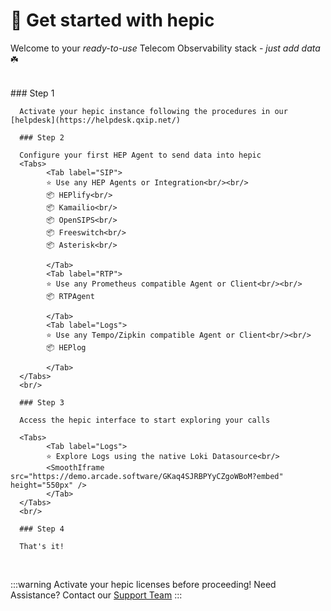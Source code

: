 

# 🏁 Get started with hepic

Welcome to your _ready-to-use_ Telecom Observability stack - _just add data_ ☘️

<br/>

<Steps>
      ### Step 1

      Activate your hepic instance following the procedures in our [helpdesk](https://helpdesk.qxip.net/)

      ### Step 2

      Configure your first HEP Agent to send data into hepic
      <Tabs>
            <Tab label="SIP">
            ⭐ Use any HEP Agents or Integration<br/><br/>
            📦 HEPlify<br/>
            📦 Kamailio<br/>
            📦 OpenSIPS<br/>
            📦 Freeswitch<br/>
            📦 Asterisk<br/>
            
            </Tab>
            <Tab label="RTP">
            ⭐ Use any Prometheus compatible Agent or Client<br/><br/>
            📦 RTPAgent
            
            </Tab>
            <Tab label="Logs">
            ⭐ Use any Tempo/Zipkin compatible Agent or Client<br/><br/>
            📦 HEPlog
            
            </Tab>
      </Tabs>
      <br/>

      ### Step 3

      Access the hepic interface to start exploring your calls

      <Tabs>
            <Tab label="Logs">
            ⭐ Explore Logs using the native Loki Datasource<br/>
            <SmoothIframe src="https://demo.arcade.software/GKaq4SJRBPYyCZgoWBoM?embed" height="550px" />
            </Tab>
      </Tabs>
      <br/>

      ### Step 4

      That's it!

</Steps>

<br/>

:::warning Activate your hepic licenses before proceeding!
Need Assistance? Contact our [Support Team](https://helpdesk.qxip.net/)
:::
